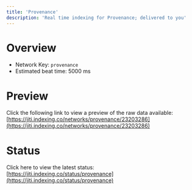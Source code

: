 ```yaml
---
title: 'Provenance'
description: 'Real time indexing for Provenance; delivered to you'
---
```


# Overview
- Network Key: `provenance`
- Estimated beat time: 5000 ms

# Preview
Click the following link to view a preview of the raw data available: [https://jiti.indexing.co/networks/provenance/23203286](https://jiti.indexing.co/networks/provenance/23203286)

# Status
Click here to view the latest status: [https://jiti.indexing.co/status/provenance](https://jiti.indexing.co/status/provenance)
